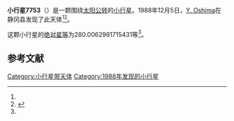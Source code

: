 {{Infobox planet
| bgcolour = #FFFFC0
| name = 7753
| symbol = 
| image = 
| caption = 
| discovery = yes
| discovery_ref = 
| discoverer = [[Y._Oshima|Y. Oshima]]
| discovery_site = [[静冈县|静冈县]] 
| discovered = 1988年12月5日
| designations = yes
| mp_name = 
| named_after = 
| alt_names = 
| mp_category = [[阿波罗型小行星|阿波罗型小行星]]
| orbit_ref = <ref name="a">[http://ssd.jpl.nasa.gov/sbdb.cgi?sstr=7753 7753] {{Wayback|url=http://ssd.jpl.nasa.gov/sbdb.cgi?sstr=7753 |date=20201124025352 }}，小行星數據庫瀏覽器（JPL Small-Body Database Browser）－[[美国国家航空航天局|美国国家航空航天局]]喷气推进实验室</ref>
| epoch = 2456400.5 (2013年4月18日更新)
| aphelion = {{convert|2.174079208117648|AU|km|3|abbr=on|lk=out}}
| perihelion = {{convert|.7608202175241958|AU|km|3|abbr=on}}
| semimajor = {{convert|1.467449712820922|AU|km|3|abbr=on}}
| eccentricity = 0.481535748
| period = 649.2968086 [[日|日]]<br />1.78[[儒略年|儒略年]]
| avg_speed = 
| inclination = 3.124421021233458
| asc_node = 73.49381509054716
| mean_anomaly = 
| arg_peri = 280.0062981715431
| satellites = 
| physical_characteristics = yes
| dimensions = 
| mass = 
| density = 
| surface_grav = 
| escape_velocity = 
| sidereal_day = 
| axial_tilt = 
| pole_ecliptic_lat = 
| pole_ecliptic_lon = 
| albedo = 
| temperatures= 
| temp_name1 = 
| mean_temp_1 = 
| max_temp_1 = 
| temp_name2 = 
| max_temp_2 = 
| spectral_type = 
| abs_magnitude = 280.0062981715431
}}

'''小行星7753'''（{{lang-en|7753}}）是一颗围绕[[太阳|太阳]][[公转|公转]]的[[小行星|小行星]]。1988年12月5日，[[Y._Oshima|Y. Oshima]]在静冈县发现了此天体<ref name="a" /><ref>{{cite news|title=小行星列表|url=http://cfa-www.harvard.edu/iau/lists/NumberedMPs.txt|accessdate=2013-07-08|newspaper=哈佛大学|archive-date=2008-05-17|archive-url=https://web.archive.org/web/20080517010638/http://cfa-www.harvard.edu/iau/lists/NumberedMPs.txt|dead-url=no}}</ref>。

这颗小行星的[[绝对星等|绝对星等]]为280.0062981715431等<ref name="a" />。

==参考文献==
{{reflist}}
{{Minor Planet Number|[[小行星7752|小行星7752]]|[[小行星7754|小行星7754]]}}

{{小天体}}

[[Category:小行星带天体|Category:小行星带天体]]
[[Category:1988年发现的小行星|Category:1988年发现的小行星]]

{{asteroid-stub}}